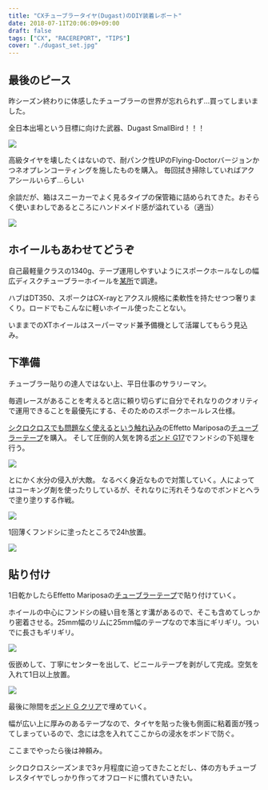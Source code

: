 ---
title: "CXチューブラータイヤ(Dugast)のDIY装着レポート"
date: 2018-07-11T20:06:09+09:00
draft: false
tags: ["CX", "RACEREPORT", "TIPS"]
cover: "./dugast_set.jpg"
---

## 最後のピース

昨シーズン終わりに体感したチューブラーの世界が忘れられず…買ってしまいました。

全日本出場という目標に向けた武器、Dugast SmallBird！！！

![ ](./dugast_set.jpg)

高級タイヤを壊したくはないので、耐パンク性UPのFlying-Doctorバージョンかつネオプレンコーティングを施したものを購入。
毎回拭き掃除していればアクアシールいらず…らしい

余談だが、箱はスニーカーでよく見るタイプの保管箱に詰められてきた。おそらく使いまわしであるところにハンドメイド感が溢れている（適当）

![ ](./dugast.jpg)

## ホイールもあわせてどうぞ

自己最軽量クラスの1340g、テープ運用しやすいようにスポークホールなしの幅広ディスクチューブラーホイールを[某所](https://www.aliexpress.com/store/all-wholesale-products/103713.html)で調達。

ハブはDT350、スポークはCX-rayとアクスル規格に柔軟性を持たせつつ奢りまくり。ロードでもこんなに軽いホイール使ったことない。

いままでのXTホイールはスーパーマッド兼予備機として活躍してもらう見込み。

## 下準備

チューブラー貼りの達人ではない上、平日仕事のサラリーマン。

毎週レースがあることを考えると店に頼り切らずに自分でそれなりのクオリティで運用できることを最優先にする、そのためのスポークホールレス仕様。

[シクロクロスでも問題なく使えるという触れ込み](https://www.cyclowired.jp/lifenews/node/191669)のEffetto Mariposaの[チューブラーテープ](https://amzn.to/2u8o89K)を購入。
そして圧倒的人気を誇る[ボンド G17](https://amzn.to/2JeDVs9)でフンドシの下処理を行う。

![ ](./bonds.jpg)

とにかく水分の侵入が大敵。
なるべく身近なもので対策していく。人によってはコーキング剤を使ったりしているが、それなりに汚れそうなのでボンドとヘラで塗り塗りする作戦。

![ ](./hera.jpg)

1回薄くフンドシに塗ったところで24h放置。

![ ](./tyre_dry.jpg)

## 貼り付け

1日乾かしたらEffetto Mariposaの[チューブラーテープ](https://amzn.to/2u8o89K)で貼り付けていく。

ホイールの中心にフンドシの縫い目を落とす溝があるので、そこも含めてしっかり密着させる。25mm幅のリムに25mm幅のテープなので本当にギリギリ。ついでに長さもギリギリ。

![ ](./tape_left.jpg)

仮嵌めして、丁寧にセンターを出して、ビニールテープを剥がして完成。空気を入れて1日以上放置。

![ ](./tyre_complete.jpg)

最後に隙間を[ボンド G クリア](https://amzn.to/2KQCPII)で埋めていく。

幅が広い上に厚みのあるテープなので、タイヤを貼った後も側面に粘着面が残ってしまっているので、念には念を入れてここからの浸水をボンドで防ぐ。

ここまでやったら後は神頼み。

シクロクロスシーズンまで3ヶ月程度に迫ってきたことだし、体の方もチューブレスタイヤでしっかり作ってオフロードに慣れていきたい。

<LinkBox isAmazonLink url="https://www.amazon.co.jp/dp/B000TGCY3Q/" />
